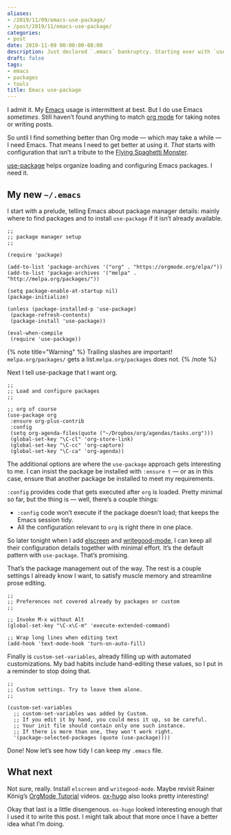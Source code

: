 ```yaml
---
aliases:
- /2019/11/09/emacs-use-package/
- /post/2019/11/emacs-use-package/
categories:
- post
date: 2019-11-09 00:00:00-08:00
description: Just declared `.emacs` bankruptcy. Starting over with `use-package`.
draft: false
tags:
- emacs
- packages
- tools
title: Emacs use-package
---
```


I admit it. My [Emacs][emacs] usage is intermittent at best. But I do use Emacs
*sometimes*. Still haven’t found anything to match [org mode][org-mode] for
taking notes or writing posts.

So until I find something better than Org mode — which may take a while — I
need Emacs. That means I need to get better at using it. *That* starts with
configuration that isn’t a tribute to the [Flying Spaghetti Monster][fsm].

[use-package][] helps organize loading and configuring Emacs packages. I need it.

## My new `~/.emacs`

I start with a prelude, telling Emacs about package manager details: mainly
where to find packages and to install ``use-package`` if it isn’t already
available.

``` elisp
;;
;; package manager setup
;;

(require 'package)

(add-to-list 'package-archives '("org" . "https://orgmode.org/elpa/"))
(add-to-list 'package-archives '("melpa" . "http://melpa.org/packages/"))

(setq package-enable-at-startup nil)
(package-initialize)

(unless (package-installed-p 'use-package)
 (package-refresh-contents)
 (package-install 'use-package))

(eval-when-compile
 (require 'use-package))
```

{% note title="Warning" %}
Trailing slashes are important! `melpa.org/packages/` gets a list.`melpa.org/packages` does not.
{% /note %}

Next I tell use-package that I want org.

``` elisp
;;
;; Load and configure packages
;;

;; org of course
(use-package org
 :ensure org-plus-contrib
 :config
 (setq org-agenda-files(quote ("~/Dropbox/org/agendas/tasks.org")))
 (global-set-key "\C-cl" 'org-store-link)
 (global-set-key "\C-cc" 'org-capture)
 (global-set-key "\C-ca" 'org-agenda))
```

The additional options are where the `use-package` approach gets interesting
to me. I can insist the package be installed with `:ensure t` — or as in this
case, ensure that another package be installed to meet my requirements.

`:config` provides code that gets executed after `org` is loaded. Pretty
minimal so far, but the thing is — well, there’s a couple things:

- `:config` code won’t execute if the package doesn’t load; that keeps the Emacs session tidy.
- All the configuration relevant to `org` is right there in one place.

So later tonight when I add [elscreen][] and [writegood-mode][], I can keep all
their configuration details together with minimal effort. It’s the default
pattern with `use-package`. That’s promising.

That’s the package management out of the way. The rest is a couple settings I
already know I want, to satisfy muscle memory and streamline prose editing.

``` elisp
;;
;; Preferences not covered already by packages or custom
;;

;; Invoke M-x without Alt
(global-set-key "\C-x\C-m" 'execute-extended-command)

;; Wrap long lines when editing text
(add-hook 'text-mode-hook 'turn-on-auto-fill)
```

Finally is `custom-set-variables`, already filling up with automated
customizations. My bad habits include hand-editing these values, so I put in a
reminder to stop doing that.

``` elisp
;;
;; Custom settings. Try to leave them alone.
;;

(custom-set-variables
  ;; custom-set-variables was added by Custom.
  ;; If you edit it by hand, you could mess it up, so be careful.
  ;; Your init file should contain only one such instance.
  ;; If there is more than one, they won't work right.
  '(package-selected-packages (quote (use-package))))
```

Done! Now let’s see how tidy I can keep my `.emacs` file.

## What next

Not sure, really. Install `elscreen` and `writegood-mode`.  Maybe revisit
Rainer König’s [OrgMode Tutorial][orgmode-tutorial] videos.  [ox-hugo][] also
looks pretty interesting!

Okay that last is a little disengenous. `ox-hugo` looked interesting enough
that I used it to write this post. I might talk about that more once I have a
better idea what I’m doing.

[emacs]: /tags/emacs
[org-mode]: /tags/org-mode
[fsm]: http://spaghettimonster.com
[use-package]: https://github.com/jwiegly/use-package
[elscreen]: /post/2017/01/elscreen
[writegood-mode]: /post/2017/08/emacs-writegood-mode/
[orgmode-tutorial]: https://www.youtube.com/playlist?list=PLVtKhBrRV%5FZkPnBtt%5FTD1Cs9PJlU0IIdE
[ox-hugo]: https://ox-hugo.scripter.co/
